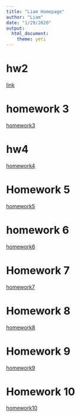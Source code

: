 ```yaml
---
title: "Liam Homepage"
author: "Liam"
date: "1/29/2020"
output: 
  html_document: 
    theme: yeti
---
```

# hw2  

[link](this is an H1.html) 

# homework 3  

[homework3](homework3.html)  

# hw4

[homework4](HW-4.html)

# Homework 5  

[homework5](homework5.html)  

# homework 6  

[homework6](homework6.html)  

# Homework 7  

[homework7](homework7.html)  

# Homework 8  

[homework8](homework8.html)  

# Homework 9  

[homework9](Homework9.html)

# Homework 10

[homework10](Homework10.html)

